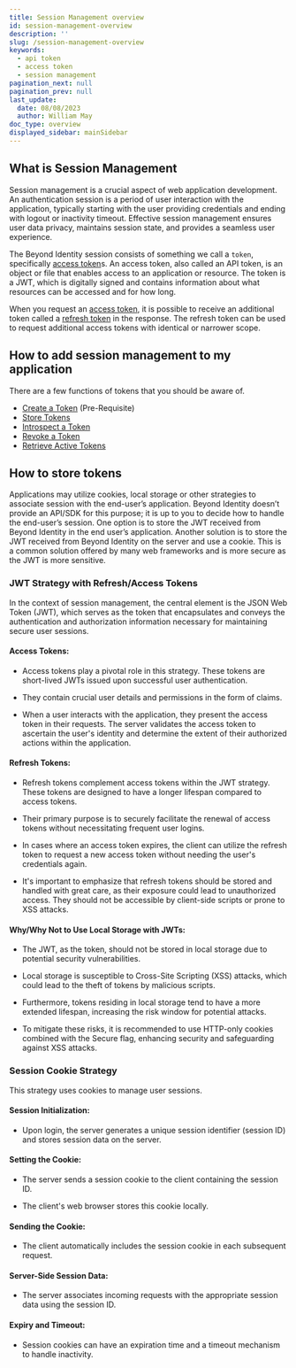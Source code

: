 ```yaml
---
title: Session Management overview
id: session-management-overview
description: ''
slug: /session-management-overview
keywords:
  - api token
  - access token
  - session management
pagination_next: null
pagination_prev: null
last_update:
  date: 08/08/2023
  author: William May
doc_type: overview
displayed_sidebar: mainSidebar
---
```



## What is Session Management

Session management is a crucial aspect of web application development. An authentication session is a period of user interaction with the application, typically starting with the user providing credentials and ending with logout or inactivity timeout. Effective session management ensures user data privacy, maintains session state, and provides a seamless user experience.

The Beyond Identity session consists of something we call a `token`, specifically [access token](/docs/next/api-token-overview)s. An access token, also called an API token, is an object or file that enables access to an application or resource. The token is a JWT, which is digitally signed and contains information about what resources can be accessed and for how long.

When you request an [access token](https://datatracker.ietf.org/doc/html/rfc6749#section-1.4), it is possible to receive an additional token called a [refresh token](https://datatracker.ietf.org/doc/html/rfc6749#section-1.5) in the response. The refresh token can be used to request additional access tokens with identical or narrower scope.

## How to add session management to my application

There are a few functions of tokens that you should be aware of.

- [Create a Token](/docs/next/create-api-token) (Pre-Requisite)
- [Store Tokens](#how-to-store-tokens)
- [Introspect a Token](/docs/next/validate-access-tokens)
- [Revoke a Token](/docs/next/revoke-access-tokens)
- [Retrieve Active Tokens](/docs/next/list-access-tokens)

## How to store tokens

Applications may utilize cookies, local storage or other strategies to associate session with the end-user’s application. Beyond Identity doesn’t provide an API/SDK for this purpose; it is up to you to decide how to handle the end-user’s session. One option is to store the JWT received from Beyond Identity in the end user’s application. Another solution is to store the JWT received from Beyond Identity on the server and use a cookie. This is a common solution offered by many web frameworks and is more secure as the JWT is more sensitive.

### JWT Strategy with Refresh/Access Tokens

In the context of session management, the central element is the JSON Web Token (JWT), which serves as the token that encapsulates and conveys the authentication and authorization information necessary for maintaining secure user sessions.

#### Access Tokens:

- Access tokens play a pivotal role in this strategy. These tokens are short-lived JWTs issued upon successful user authentication.

- They contain crucial user details and permissions in the form of claims.

- When a user interacts with the application, they present the access token in their requests. The server validates the access token to ascertain the user's identity and determine the extent of their authorized actions within the application.

#### Refresh Tokens:

- Refresh tokens complement access tokens within the JWT strategy. These tokens are designed to have a longer lifespan compared to access tokens.

- Their primary purpose is to securely facilitate the renewal of access tokens without necessitating frequent user logins.

- In cases where an access token expires, the client can utilize the refresh token to request a new access token without needing the user's credentials again.

- It's important to emphasize that refresh tokens should be stored and handled with great care, as their exposure could lead to unauthorized access. They should not be accessible by client-side scripts or prone to XSS attacks.

#### Why/Why Not to Use Local Storage with JWTs:

- The JWT, as the token, should not be stored in local storage due to potential security vulnerabilities.

- Local storage is susceptible to Cross-Site Scripting (XSS) attacks, which could lead to the theft of tokens by malicious scripts.

- Furthermore, tokens residing in local storage tend to have a more extended lifespan, increasing the risk window for potential attacks.

- To mitigate these risks, it is recommended to use HTTP-only cookies combined with the Secure flag, enhancing security and safeguarding against XSS attacks.

### Session Cookie Strategy

This strategy uses cookies to manage user sessions.

#### Session Initialization:

- Upon login, the server generates a unique session identifier (session ID) and stores session data on the server.

#### Setting the Cookie:

- The server sends a session cookie to the client containing the session ID.

- The client's web browser stores this cookie locally.

#### Sending the Cookie:

- The client automatically includes the session cookie in each subsequent request.

#### Server-Side Session Data:

- The server associates incoming requests with the appropriate session data using the session ID.

#### Expiry and Timeout:

- Session cookies can have an expiration time and a timeout mechanism to handle inactivity.
